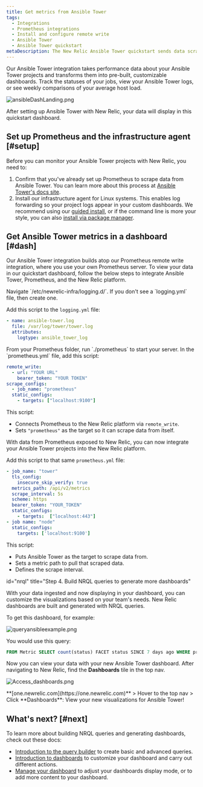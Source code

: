 ```yaml
---
title: Get metrics from Ansible Tower
tags:
  - Integrations
  - Prometheus integrations
  - Install and configure remote write
  - Ansible Tower
  - Ansible Tower quickstart
metaDescription: The New Relic Ansible Tower quickstart sends data scraped by your Prometheus integration to the New Relic platform.
---
```





Our Ansible Tower integration takes performance data about your Ansible Tower projects and transforms them into pre-built, customizable dashboards.  Track the statuses of your jobs, view your Ansible Tower logs, or see weekly comparisons of your average host load.

<img
  title="ansibleDashLanding.png"
  alt="ansibleDashLanding.png"
  src={ansibleDashLanding}
/>
<figcaption>
After setting up Ansible Tower with New Relic, your data will display in this quickstart dashboard. 
</figcaption> 

## Set up Prometheus and the infrastructure agent [#setup]

Before you can monitor your Ansible Tower projects with New Relic, you need to:

1. Confirm that you've already set up Prometheus to scrape data from Ansible Tower. You can learn more about this process at [Ansible Tower's docs site](https://docs.ansible.com/ansible-tower/latest/html/administration/metrics.html).
2. Install our infrastructure agent for Linux systems. This enables log forwarding so your project logs appear in your custom dashboards. We recommend using our [guided install](https://one.newrelic.com/marketplace?account=1&state=9fc6e1c7-1ffb-1ff0-862d-1ea1ed4a1c31), or if the command line is more your style, you can also [install via package manager](/docs/infrastructure/install-infrastructure-agent/linux-installation/install-infrastructure-monitoring-agent-linux).

## Get Ansible Tower metrics in a dashboard [#dash]

Our Ansible Tower integration builds atop our Prometheus remote write integration, where you use your own Prometheus server. To view your data in our quickstart dashboard, follow the below steps to integrate Ansible Tower, Prometheus, and the New Relic platform. 

<CollapserGroup>
<Collapser
    id="logging"
    title="Step 1. Connect Ansible Tower logs to the infrastructure agent"
  >
Navigate `/etc/newrelic-infra/logging.d/`. If you don't see a `logging.yml` file, then create one.

Add this script to the `logging.yml` file:

```yml
- name: ansible-tower.log
  file: /var/log/tower/tower.log
  attributes:
    logtype: ansible_tower_log
```
</Collapser>
<Collapser
  id="integrate"
  title="Step 2. Integrate Prometheus in the New Relic platform"
  >
From your Prometheus folder, run `./prometheus` to start your server.  In the `prometheus.yml` file, add this script:

```yml
remote_write:
  - url: "YOUR URL"
    bearer_token: "YOUR TOKEN"
scrape_configs:
  - job_name: "prometheus"
  static_configs:
    - targets: ["localhost:9100"]
```

This script: 

* Connects Prometheus to the New Relic platform via `remote_write`. 
* Sets `"prometheus"` as the target so it can scrape data from itself.
</Collapser>
<Collapser
  id="jobs"
  title="Step 3. Grab Ansible Tower metrics"
>

With data from Prometheus exposed to New Relic, you can now integrate your Ansible Tower projects into the New Relic platform. 

Add this script to that same  `prometheus.yml` file: 

  ```yml
- job_name: "tower"
    tls_config: 
      insecure_skip_verify: true
    metrics_path: /api/v2/metrics
    scrape_interval: 5s
    scheme: https
    bearer_token: "YOUR_TOKEN"
    static_configs: 
      - targets:  ["localhost:443"]
- job name: "node"
    static_configs: 
      targets: ['localhost:9100']
```

This script:

* Puts Ansible Tower as the target to scrape data from.
* Sets a metric path to pull that scraped data.
* Defines the scrape interval.
 
</Collapser>
<Collapser

  id="nrql"
  title="Step 4. Build NRQL queries to generate more dashboards"
>
With your data ingested and now displaying in your dashboard, you can customize the visualizations based on your team's needs. New Relic dashboards are built and generated with NRQL queries.

To get this dashboard, for example:

<img
  title="queryansibleexample.png"
  alt="queryansibleexample.png"
  src={queryAnsibleExample}
/>

You would use this query:

```sql
FROM Metric SELECT count(status) FACET status SINCE 7 days ago WHERE prometheus_server = 'prometheus_remote' AND job = 'tower'
```
</Collapser>
</CollapserGroup>

Now you can view your data with your new Ansible Tower dashboard. After navigating to New Relic, find the **Dashboards** tile in the top nav. 

<img
  title="Access_dashboards.png"
  alt="Access_dashboards.png"
  src={accessDashboards}
/>
<figcaption>
**[one.newrelic.com](https://one.newrelic.com)** > Hover to the top nav > Click **Dashboards**: View your new visualizations for Ansible Tower!
</figcaption> 

## What's next? [#next]

To learn more about building NRQL queries and generating dashboards, check out these docs:

* [Introduction to the query builder](/docs/query-your-data/explore-query-data/query-builder/introduction-query-builder) to create basic and advanced queries.
* [Introduction to dashboards](/docs/query-your-data/explore-query-data/dashboards/introduction-dashboards) to customize your dashboard and carry out different actions.
* [Manage your dashboard](/docs/query-your-data/explore-query-data/dashboards/manage-your-dashboard) to adjust your dashboards display mode, or to add more content to your dashboard. 